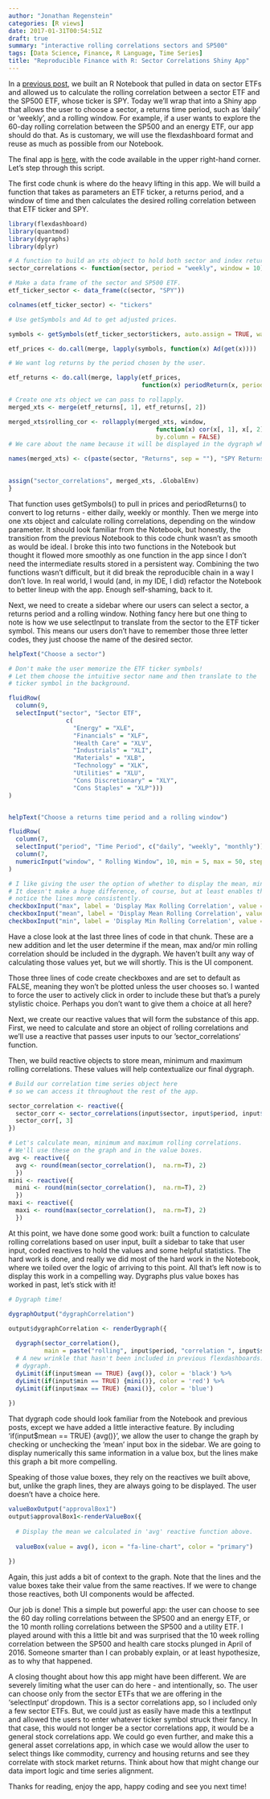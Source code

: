 ```yaml
---
author: "Jonathan Regenstein"
categories: [R views]
date: 2017-01-31T00:54:51Z
draft: true
summary: "interactive rolling correlations sectors and SP500"
tags: [Data Science, Finance, R Language, Time Series]
title: "Reproducible Finance with R: Sector Correlations Shiny App"
---
```


In a [previous post](https://www.rstudio.com/rviews/2017/01/18/reproducible-finance-with-r-sector-correlations/), we built an R Notebook that pulled in data on sector ETFs and allowed us to calculate the rolling correlation between a sector ETF and the SP500 ETF, whose ticker is SPY. Today we’ll wrap that into a Shiny app that allows the user to choose a sector, a returns time period, such as ‘daily’ or ‘weekly’, and a rolling window. For example, if a user wants to explore the 60-day rolling correlation between the SP500 and an energy ETF, our app should do that.  As is customary, we will use the flexdashboard format and reuse as much as possible from our Notebook. 

The final app is [here](http://colorado.rstudio.com:3939/content/264/), with the code available in the upper right-hand corner. Let’s step through this script. 

The first code chunk is where do the heavy lifting in this app. We will build a function that takes as parameters an ETF ticker, a returns period, and a window of time and then calculates the desired rolling correlation between that ETF ticker and SPY.

```r
library(flexdashboard)
library(quantmod)
library(dygraphs)
library(dplyr)

# A function to build an xts object to hold both sector and index returns.
sector_correlations <- function(sector, period = "weekly", window = 10) {

# Make a data frame of the sector and SP500 ETF.
etf_ticker_sector <- data_frame(c(sector, "SPY"))

colnames(etf_ticker_sector) <- "tickers"

# Use getSymbols and Ad to get adjusted prices.

symbols <- getSymbols(etf_ticker_sector$tickers, auto.assign = TRUE, warnings = FALSE)

etf_prices <- do.call(merge, lapply(symbols, function(x) Ad(get(x))))

# We want log returns by the period chosen by the user. 

etf_returns <- do.call(merge, lapply(etf_prices, 
                                     function(x) periodReturn(x, period = period, type = 'log')))

# Create one xts object we can pass to rollapply.
merged_xts <- merge(etf_returns[, 1], etf_returns[, 2])

merged_xts$rolling_cor <- rollapply(merged_xts, window, 
                                         function(x) cor(x[, 1], x[, 2], use = "pairwise.complete.obs"), 
                                         by.column = FALSE)
# We care about the name because it will be displayed in the dygraph when a user hovers.

names(merged_xts) <- c(paste(sector, "Returns", sep = ""), "SPY Returns", paste(sector, "/SPY Correlation", sep = ""))

    
assign("sector_correlations", merged_xts, .GlobalEnv)
}

```

That function uses getSymbols() to pull in prices and periodReturns() to convert to log returns - either daily, weekly or monthly.  Then we merge into one xts object and calculate rolling correlations, depending on the window parameter. It should look familiar from the Notebook, but honestly, the transition from the previous Notebook to this code chunk wasn’t as smooth as would be ideal.  I broke this into two functions in the Notebook but thought it flowed more smoothly as one function in the app since I don’t need the intermediate results stored in a persistent way. Combining the two functions wasn’t difficult, but it did break the reproducible chain in a way I don’t love.  In real world, I would (and, in my IDE, I did) refactor the Notebook to better lineup with the app.  Enough self-shaming, back to it.

Next, we need to create a sidebar where our users can select a sector, a returns period and a rolling window. Nothing fancy here but one thing to note is how we use selectInput to translate from the sector to the ETF ticker symbol. This means our users don’t have to remember those three letter codes, they just choose the name of the desired sector. 
  
```r
helpText("Choose a sector")

# Don't make the user memorize the ETF ticker symbols! 
# Let them choose the intuitive sector name and then translate to the 
# ticker symbol in the background.

fluidRow(
  column(9,
  selectInput("sector", "Sector ETF",
                c(
                  "Energy" = "XLE",
                  "Financials" = "XLF",
                  "Health Care" = "XLV",
                  "Industrials" = "XLI", 
                  "Materials" = "XLB", 
                  "Technology" = "XLK", 
                  "Utilities" = "XLU",
                  "Cons Discretionary" = "XLY", 
                  "Cons Staples" = "XLP")))
)  


helpText("Choose a returns time period and a rolling window")

fluidRow(
  column(7,
  selectInput("period", "Time Period", c("daily", "weekly", "monthly"))),
  column(7,
  numericInput("window", " Rolling Window", 10, min = 5, max = 50, step = 5))
)

# I like giving the user the option of whether to display the mean, min and max. 
# It doesn't make a huge difference, of course, but at least enables the user to 
# notice the lines more consistently. 
checkboxInput("max", label = 'Display Max Rolling Correlation', value = FALSE)
checkboxInput("mean", label = 'Display Mean Rolling Correlation', value = FALSE)
checkboxInput("min", label = 'Display Min Rolling Correlation', value = FALSE)
```


Have a close look at the last three lines of code in that chunk. These are a new addition and let the user determine if the mean, max and/or min rolling correlation should be included in the dygraph. We haven’t built any way of calculating those values yet, but we will shortly. This is the UI component.

Those three lines of code create checkboxes and are set to default as FALSE, meaning they won’t be plotted unless the user chooses so. I wanted to force the user to actively click in order to include these but that’s a purely stylistic choice. Perhaps you don’t want to give them a choice at all here? 

Next, we create our reactive values that will form the substance of this app. First, we need to calculate and store an object of rolling correlations and we’ll use a reactive that passes user inputs to our ‘sector_correlations‘ function. 

Then, we build reactive objects to store mean, minimum and maximum rolling correlations. These values will help contextualize our final dygraph. 

```r

# Build our correlation time series object here
# so we can access it throughout the rest of the app.

sector_correlation <- reactive({
  sector_corr <- sector_correlations(input$sector, input$period, input$window)
  sector_corr[, 3]
})

# Let's calculate mean, minimum and maximum rolling correlations. 
# We'll use these on the graph and in the value boxes.
avg <- reactive({ 
  avg <- round(mean(sector_correlation(),  na.rm=T), 2)
  })
mini <- reactive({
  mini <- round(min(sector_correlation(),  na.rm=T), 2)
  })
maxi <- reactive({
  maxi <- round(max(sector_correlation(),  na.rm=T), 2)
  })

```

At this point, we have done some good work: built a function to calculate rolling correlations based on user input, built a sidebar to take that user input, coded reactives to hold the values and some helpful statistics.  The hard work is done, and really we did most of the hard work in the Notebook, where we toiled over the logic of arriving to this point. All that’s left now is to display this work in a compelling way. Dygraphs plus value boxes has worked in past, let’s stick with it!  

```r
# Dygraph time!

dygraphOutput("dygraphCorrelation")

output$dygraphCorrelation <- renderDygraph({
  
  dygraph(sector_correlation(), 
          main = paste("rolling", input$period, "correlation ", input$sector, "/SPY", sep = " ")) %>% 
  # A new wrinkle that hasn't been included in previous flexdashboards: let the user add lines to the 
  # dygraph.   
  dyLimit(if(input$mean == TRUE) {avg()}, color = 'black') %>% 
  dyLimit(if(input$min == TRUE) {mini()}, color = 'red') %>% 
  dyLimit(if(input$max == TRUE) {maxi()}, color = 'blue')
  
})

```

That dygraph code should look familiar from the Notebook and previous posts, except we have added a little interactive feature. By including ‘if(input$mean == TRUE) {avg()}’, we allow the user to change the graph by checking or unchecking the ‘mean’ input box in the sidebar.  We are going to display numerically this same information in a value box, but the lines make this graph a bit more compelling. 

Speaking of those value boxes, they rely on the reactives we built above, but, unlike the graph lines, they are always going to be displayed. The user doesn’t have a choice here. 

```r
valueBoxOutput("approvalBox1")
output$approvalBox1<-renderValueBox({
 
  # Display the mean we calculated in 'avg' reactive function above.
  
  valueBox(value = avg(), icon = "fa-line-chart", color = "primary")
  
})
```


Again, this just adds a bit of context to the graph. Note that the lines and the value boxes take their value from the same reactives. If we were to change those reactives, both UI components would be affected.  

Our job is done! This a simple but powerful app: the user can choose to see the 60 day rolling correlations between the SP500 and an energy ETF, or the 10 month rolling correlations between the SP500 and a utility ETF.  I played around with this a little bit and was surprised that the 10 week rolling correlation between the SP500 and health care stocks plunged in April of 2016. Someone smarter than I can probably explain, or at least hypothesize, as to why that happened. 

A closing thought about how this app might have been different. We are severely limiting what the user can do here - and intentionally, so. The user can choose only from the sector ETFs that we are offering in the ‘selectInput’ dropdown. This is a sector correlations app, so I included only a few sector ETFs. But, we could just as easily have made this a textInput and allowed the users to enter whatever ticker symbol struck their fancy. In that case, this would not longer be a sector correlations app, it would be a general stock correlations app. We could go even further, and make this a general asset correlations app, in which case we would allow the user to select things like commodity, currency and housing returns and see they correlate with stock market returns.  Think about how that might change our data import logic and time series alignment. 

Thanks for reading, enjoy the app, happy coding and see you next time!
